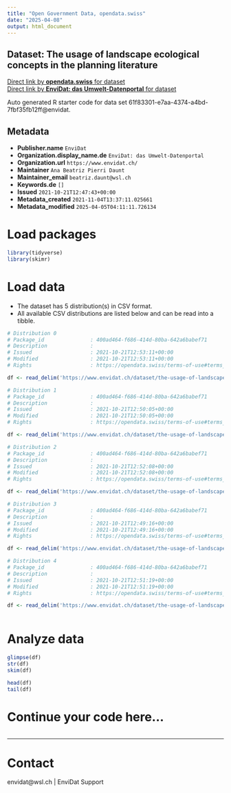 ```yaml
---
title: "Open Government Data, opendata.swiss"
date: "2025-04-08"
output: html_document
---
```


## Dataset: The usage of landscape ecological concepts in the planning literature



[Direct link by **opendata.swiss** for dataset](https://opendata.swiss/de/dataset/the-usage-of-landscape-ecological-concepts-in-the-planning-literature)<br>
[Direct link by **EnviDat: das Umwelt-Datenportal** for dataset](https://www.envidat.ch/#/metadata/the-usage-of-landscape-ecological-concepts-in-the-planning-literature)

Auto generated R starter code for data set 61f83301-e7aa-4374-a4bd-7fbf35fb12ff@envidat.

## Metadata

- **Publisher.name** `EnviDat`
- **Organization.display_name.de** `EnviDat: das Umwelt-Datenportal`
- **Organization.url** `https://www.envidat.ch/`
- **Maintainer** `Ana Beatriz Pierri Daunt`
- **Maintainer_email** `beatriz.daunt@wsl.ch`
- **Keywords.de** `[]`
- **Issued** `2021-10-21T12:47:43+00:00`
- **Metadata_created** `2021-11-04T13:37:11.025661`
- **Metadata_modified** `2025-04-05T04:11:11.726134`


# Load packages

```r

library(tidyverse)
library(skimr)

```

# Load data

-   The dataset has 5 distribution(s) in CSV format.
-   All available CSV distributions are listed below and can be read into a tibble.

```r

# Distribution 0
# Package_id               : 400ad464-f686-414d-80ba-642a6babef71
# Description              : 
# Issued                   : 2021-10-21T12:53:11+00:00
# Modified                 : 2021-10-21T12:53:11+00:00
# Rights                   : https://opendata.swiss/terms-of-use#terms_open

df <- read_delim('https://www.envidat.ch/dataset/the-usage-of-landscape-ecological-concepts-in-the-planning-literature/resource/f456f712-f67c-40d0-9f6a-7e18f2746ce4')

# Distribution 1
# Package_id               : 400ad464-f686-414d-80ba-642a6babef71
# Description              : 
# Issued                   : 2021-10-21T12:50:05+00:00
# Modified                 : 2021-10-21T12:50:05+00:00
# Rights                   : https://opendata.swiss/terms-of-use#terms_open

df <- read_delim('https://www.envidat.ch/dataset/the-usage-of-landscape-ecological-concepts-in-the-planning-literature/resource/7ae0ec68-0675-4d2b-a5d2-51d08e153f99')

# Distribution 2
# Package_id               : 400ad464-f686-414d-80ba-642a6babef71
# Description              : 
# Issued                   : 2021-10-21T12:52:08+00:00
# Modified                 : 2021-10-21T12:52:08+00:00
# Rights                   : https://opendata.swiss/terms-of-use#terms_open

df <- read_delim('https://www.envidat.ch/dataset/the-usage-of-landscape-ecological-concepts-in-the-planning-literature/resource/070af529-0b2d-4ead-b0d8-86aaf15afd04')

# Distribution 3
# Package_id               : 400ad464-f686-414d-80ba-642a6babef71
# Description              : 
# Issued                   : 2021-10-21T12:49:16+00:00
# Modified                 : 2021-10-21T12:49:16+00:00
# Rights                   : https://opendata.swiss/terms-of-use#terms_open

df <- read_delim('https://www.envidat.ch/dataset/the-usage-of-landscape-ecological-concepts-in-the-planning-literature/resource/3b4f848b-5dc5-4f24-96b3-09778c0a8655')

# Distribution 4
# Package_id               : 400ad464-f686-414d-80ba-642a6babef71
# Description              : 
# Issued                   : 2021-10-21T12:51:19+00:00
# Modified                 : 2021-10-21T12:51:19+00:00
# Rights                   : https://opendata.swiss/terms-of-use#terms_open

df <- read_delim('https://www.envidat.ch/dataset/the-usage-of-landscape-ecological-concepts-in-the-planning-literature/resource/21b7a6f8-9f37-4ddb-b8fa-b17f25428996')



```

# Analyze data

```r

glimpse(df)
str(df)
skim(df)

head(df)
tail(df)

```

# Continue your code here...

```r

```

------------------------------------------------------------------------

# Contact

envidat@wsl.ch | EnviDat Support
